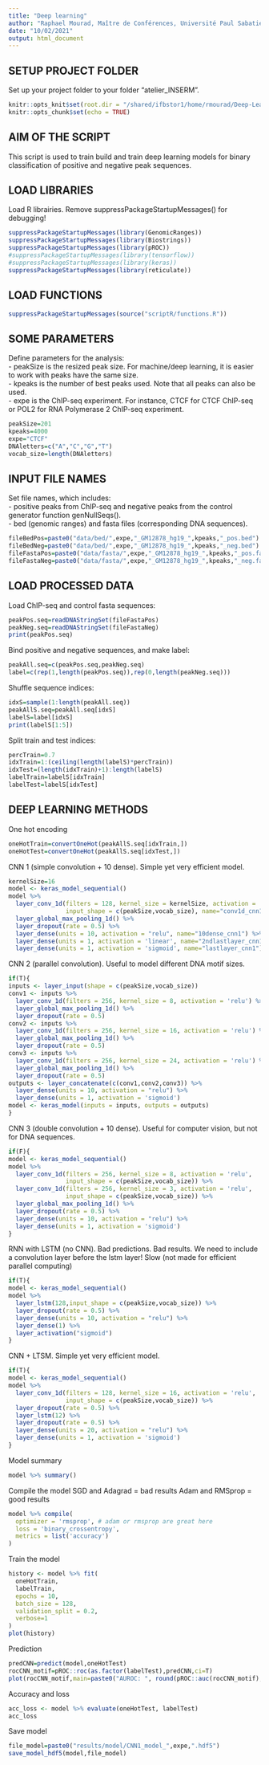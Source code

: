```yaml
---
title: "Deep learning"
author: "Raphael Mourad, Maître de Conférences, Université Paul Sabatier"
date: "10/02/2021"
output: html_document
---
```


## SETUP PROJECT FOLDER

Set up your project folder to your folder "atelier_INSERM".
```r
knitr::opts_knit$set(root.dir = "/shared/ifbstor1/home/rmourad/Deep-Learning-for-Genomics-Training-main/")
knitr::opts_chunk$set(echo = TRUE)
```

## AIM OF THE SCRIPT

This script is used to train build and train deep learning models for binary classification of positive and negative peak sequences.

## LOAD LIBRARIES

Load R librairies.
Remove suppressPackageStartupMessages() for debugging!
```r
suppressPackageStartupMessages(library(GenomicRanges))
suppressPackageStartupMessages(library(Biostrings))
suppressPackageStartupMessages(library(pROC))
#suppressPackageStartupMessages(library(tensorflow))
#suppressPackageStartupMessages(library(keras))
suppressPackageStartupMessages(library(reticulate))
```

## LOAD FUNCTIONS

```r
suppressPackageStartupMessages(source("scriptR/functions.R"))
```

## SOME PARAMETERS

Define parameters for the analysis:  
- peakSize is the resized peak size. For machine/deep learning, it is easier to work with peaks have the same size.  
- kpeaks is the number of best peaks used. Note that all peaks can also be used.  
- expe is the ChIP-seq experiment. For instance, CTCF for CTCF ChIP-seq or POL2 for RNA Polymerase 2 ChIP-seq experiment. 
```r
peakSize=201
kpeaks=4000
expe="CTCF"
DNAletters=c("A","C","G","T")
vocab_size=length(DNAletters)
```


## INPUT FILE NAMES

Set file names, which includes:  
- positive peaks from ChIP-seq and negative peaks from the control generator function genNullSeqs().  
- bed (genomic ranges) and fasta files (corresponding DNA sequences).
```r
fileBedPos=paste0("data/bed/",expe,"_GM12878_hg19_",kpeaks,"_pos.bed")
fileBedNeg=paste0("data/bed/",expe,"_GM12878_hg19_",kpeaks,"_neg.bed")
fileFastaPos=paste0("data/fasta/",expe,"_GM12878_hg19_",kpeaks,"_pos.fa")
fileFastaNeg=paste0("data/fasta/",expe,"_GM12878_hg19_",kpeaks,"_neg.fa")
```

## LOAD PROCESSED DATA

Load ChIP-seq and control fasta sequences:
```r
peakPos.seq=readDNAStringSet(fileFastaPos)
peakNeg.seq=readDNAStringSet(fileFastaNeg)
print(peakPos.seq)
```

Bind positive and negative sequences, and make label:
```r
peakAll.seq=c(peakPos.seq,peakNeg.seq)
label=c(rep(1,length(peakPos.seq)),rep(0,length(peakNeg.seq)))
```

Shuffle sequence indices:
```r
idxS=sample(1:length(peakAll.seq))
peakAllS.seq=peakAll.seq[idxS]
labelS=label[idxS]
print(labelS[1:5])
```

Split train and test indices:
```r
percTrain=0.7
idxTrain=1:(ceiling(length(labelS)*percTrain))
idxTest=(length(idxTrain)+1):length(labelS)
labelTrain=labelS[idxTrain]
labelTest=labelS[idxTest]
```

## DEEP LEARNING METHODS


One hot encoding
```r
oneHotTrain=convertOneHot(peakAllS.seq[idxTrain,])
oneHotTest=convertOneHot(peakAllS.seq[idxTest,])
```

CNN 1 (simple convolution + 10 dense). 
Simple yet very efficient model.
```r
kernelSize=16
model <- keras_model_sequential()
model %>% 
  layer_conv_1d(filters = 128, kernel_size = kernelSize, activation = 'relu',
                input_shape = c(peakSize,vocab_size), name="conv1d_cnn1") %>% 
  layer_global_max_pooling_1d() %>% 
  layer_dropout(rate = 0.5) %>% 
  layer_dense(units = 10, activation = "relu", name="10dense_cnn1") %>%
  layer_dense(units = 1, activation = 'linear', name="2ndlastlayer_cnn1") %>%
  layer_dense(units = 1, activation = 'sigmoid', name="lastlayer_cnn1") 
```

CNN 2 (parallel convolution). 
Useful to model different DNA motif sizes.
```r
if(T){
inputs <- layer_input(shape = c(peakSize,vocab_size)) 
conv1 <- inputs %>%
  layer_conv_1d(filters = 256, kernel_size = 8, activation = 'relu') %>% 
  layer_global_max_pooling_1d() %>% 
  layer_dropout(rate = 0.5) 
conv2 <- inputs %>%
  layer_conv_1d(filters = 256, kernel_size = 16, activation = 'relu') %>% 
  layer_global_max_pooling_1d() %>% 
  layer_dropout(rate = 0.5) 
conv3 <- inputs %>%
  layer_conv_1d(filters = 256, kernel_size = 24, activation = 'relu') %>% 
  layer_global_max_pooling_1d() %>% 
  layer_dropout(rate = 0.5) 
outputs <- layer_concatenate(c(conv1,conv2,conv3)) %>%
  layer_dense(units = 10, activation = "relu") %>%
  layer_dense(units = 1, activation = 'sigmoid') 
model <- keras_model(inputs = inputs, outputs = outputs)
}
```

CNN 3 (double convolution + 10 dense). 
Useful for computer vision, but not for DNA sequences.
```r
if(F){
model <- keras_model_sequential()
model %>% 
  layer_conv_1d(filters = 256, kernel_size = 8, activation = 'relu',
                input_shape = c(peakSize,vocab_size)) %>% 
  layer_conv_1d(filters = 256, kernel_size = 3, activation = 'relu',
                input_shape = c(peakSize,vocab_size)) %>% 
  layer_global_max_pooling_1d() %>% 
  layer_dropout(rate = 0.5) %>% 
  layer_dense(units = 10, activation = "relu") %>%
  layer_dense(units = 1, activation = 'sigmoid') 
}
```

RNN with LSTM (no CNN). Bad predictions.
Bad results. We need to include a convolution layer before the lstm layer!
Slow (not made for efficient parallel computing)
```r
if(T){
model <- keras_model_sequential()
model %>% 
  layer_lstm(128,input_shape = c(peakSize,vocab_size)) %>%
  layer_dropout(rate = 0.5) %>% 
  layer_dense(units = 10, activation = "relu") %>%
  layer_dense(1) %>%
  layer_activation("sigmoid")
}
```

CNN + LTSM. 
Simple yet very efficient model.
```r
if(T){
model <- keras_model_sequential()
model %>% 
  layer_conv_1d(filters = 128, kernel_size = 16, activation = 'relu',
                input_shape = c(peakSize,vocab_size)) %>% 
  layer_dropout(rate = 0.5) %>% 
  layer_lstm(12) %>% 
  layer_dropout(rate = 0.5) %>% 
  layer_dense(units = 20, activation = "relu") %>%
  layer_dense(units = 1, activation = 'sigmoid') 
}
```


Model summary
```r
model %>% summary()
```

Compile the model
SGD and Adagrad = bad results
Adam and RMSprop = good results
```r
model %>% compile(
  optimizer = 'rmsprop', # adam or rmsprop are great here
  loss = 'binary_crossentropy',
  metrics = list('accuracy')
)
```

Train the model
```r
history <- model %>% fit(
  oneHotTrain,
  labelTrain,
  epochs = 10, 
  batch_size = 128,
  validation_split = 0.2,
  verbose=1
)
plot(history)
```

Prediction
```r
predCNN=predict(model,oneHotTest)
rocCNN_motif=pROC::roc(as.factor(labelTest),predCNN,ci=T)
plot(rocCNN_motif,main=paste0("AUROC: ", round(pROC::auc(rocCNN_motif),3)))
```

Accuracy and loss
```r
acc_loss <- model %>% evaluate(oneHotTest, labelTest)
acc_loss
```

Save model
```r
file_model=paste0("results/model/CNN1_model_",expe,".hdf5")
save_model_hdf5(model,file_model)
```





